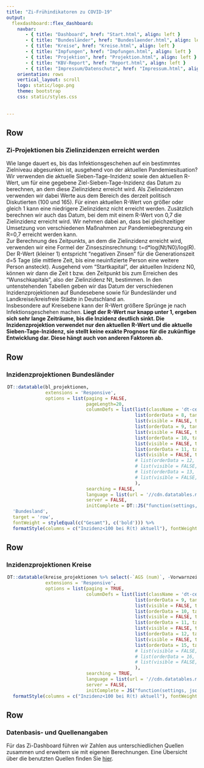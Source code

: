 ```yaml
---
title: "Zi-Frühindikatoren zu COVID-19"
output: 
  flexdashboard::flex_dashboard:
    navbar:
       - { title: "Dashboard", href: "Start.html", align: left }
       - { title: "Bundesländer", href: "Bundeslaender.html", align: left }
       - { title: "Kreise", href: "Kreise.html", align: left }
       - { title: "Impfungen", href: "Impfungen.html", align: left }
       - { title: "Projektion", href: "Projektion.html", align: left }
       - { title: "KBV-Report", href: "Report.html", align: left }
       - { title: "Impressum/Datenschutz", href: "Impressum.html", align: left }
    orientation: rows
    vertical_layout: scroll 
    logo: static/logo.png
    theme: bootstrap
    css: static/styles.css
    
    
---
```


Row
------------------------------------------------------------------------

### **Zi-Projektionen bis Zielinzidenzen erreicht werden** 

Wie lange dauert es, bis das Infektionsgeschehen auf ein bestimmtes Zielniveau abgesunken ist, ausgehend von der aktuellen Pandemiesituation? Wir verwenden die aktuelle Sieben-Tage-Inzidenz sowie den aktuellen R-Wert, um für eine gegebene Ziel-Sieben-Tage-Inzidenz das Datum zu berechnen, an dem diese Zielinzidenz erreicht wird. Als Zielinzidenzen verwenden wir dabei Werte aus dem Bereich des derzeit politisch Diskutierten (100 und 165). Für einen aktuellen R-Wert von größer oder gleich 1 kann eine niedrigere Zielinzidenz nicht erreicht werden. Zusätzlich berechnen wir auch das Datum, bei dem mit einem R-Wert von 0,7 die Zielinzidenz erreicht wird. Wir nehmen dabei an, dass bei gleichzeitiger Umsetzung von verschiedenen Maßnahmen zur Pandemiebegrenzung ein R=0,7 erreicht werden kann.\
Zur Berechnung des Zeitpunkts, an dem die Zielinzidenz erreicht wird, verwenden wir eine Formel der Zinseszinsrechnung: t=d*log(Nt/N0)/log(R). Der R-Wert (kleiner 1) entspricht “negativen Zinsen” für die Generationszeit d=5 Tage (die mittlere Zeit, bis eine neuinfizierte Person eine weitere Person ansteckt). Ausgehend vom “Startkapital”, der aktuellen Inzidenz N0, können wir dann die Zeit t bzw. den Zeitpunkt bis zum Erreichen des “Wunschkapitals”, also der Zielinzidenz Nt, bestimmen. In den untenstehenden Tabellen geben wir das Datum der verschiedenen Inzidenzprojektionen auf Bundesebene sowie für Bundesländer und Landkreise/kreisfreie Städte in Deutschland an.\
Insbesondere auf Kreisebene kann der R-Wert größere Sprünge je nach Infektionsgeschehen machen. **Liegt der R-Wert nur knapp unter 1, ergeben sich sehr lange Zeiträume, bis die Inzidenz deutlich sinkt. Die Inzidenzprojektion verwendet nur den aktuellen R-Wert und die aktuelle Sieben-Tage-Inzidenz, sie stellt keine exakte Prognose für die zukünftige Entwicklung dar. Diese hängt auch von anderen Faktoren ab.**

Row
-----------------------------------------------------------------------

### **Inzidenzprojektionen Bundesländer**

<div style = "width:99% !important; height:auto; margin: auto;">
```r
DT::datatable(bl_projektionen,
              extensions = 'Responsive',
              options = list(paging = FALSE,
                             pageLength=20,
                             columnDefs = list(list(className = 'dt-center', targets = 3:7),
                                               list(orderData = 8, targets = 4),
                                               list(visible = FALSE, targets = 10),
                                               list(orderData = 9, targets = 7),
                                               list(visible = FALSE, targets = 9),
                                               list(orderData = 10, targets = 5),
                                               list(visible = FALSE, targets = 10),
                                               list(orderData = 11, targets = 8),
                                               list(visible = FALSE, targets = 11)#,
                                               # list(orderData = 12, targets = 6),
                                               # list(visible = FALSE, targets = 12),
                                               # list(orderData = 13, targets = 9),
                                               # list(visible = FALSE, targets = 13)
                                               ),
                             searching = FALSE,
                             language = list(url = '//cdn.datatables.net/plug-ins/1.10.11/i18n/German.json'),
                             server = FALSE,
                             initComplete = DT::JS("function(settings, json) {","$(this.api().table().header()).css({'background-color':'#0086C5','color': '#fff'});","}"))) %>% formatStyle(
  'Bundesland',
  target = 'row',
  fontWeight = styleEqual(c("Gesamt"), c('bold'))) %>%
  formatStyle(columns = c("Inzidenz<100 bei R(t) aktuell"), fontWeight = 'bold')

```
</div>

Row
-----------------------------------------------------------------------

### **Inzidenzprojektionen Kreise**

<div style = "width:99% !important; height:auto; margin: auto;">
```r
DT::datatable(kreise_projektionen %>% select(-`AGS (num)`, -Vorwarnzeit_ROR),
              extensions = 'Responsive',
              options = list(paging = TRUE,
                             columnDefs = list(list(className = 'dt-center', targets = c(3, 5:8)),
                                               list(orderData = 9, targets = 5),
                                               list(visible = FALSE, targets = 9),
                                               list(orderData = 10, targets = 8),
                                               list(visible = FALSE, targets = 10),
                                               list(orderData = 11, targets = 6),
                                               list(visible = FALSE, targets = 11),
                                               list(orderData = 12, targets = 9),
                                               list(visible = FALSE, targets = 12),
                                               list(orderData = 15, targets = 7)#,
                                               # list(visible = FALSE, targets = 15),
                                               # list(orderData = 16, targets = 10),
                                               # list(visible = FALSE, targets = 16)
                                               ),
                             searching = TRUE,
                             language = list(url = '//cdn.datatables.net/plug-ins/1.10.11/i18n/German.json'),
                             server = FALSE,
                             initComplete = JS("function(settings, json) {","$(this.api().table().header()).css({'background-color':'#0086C5','color': '#fff'});","}"))) %>%
  formatStyle(columns = c("Inzidenz<100 bei R(t) aktuell"), fontWeight = 'bold')

```
</div>

Row
------------------------------------------------------------------------

### **Datenbasis- und Quellenangaben**

Für das Zi-Dashboard führen wir Zahlen aus unterschiedlichen Quellen zusammen und erweitern sie mit eigenen Berechnungen. Eine Übersicht über die benutzten Quellen finden Sie [hier](Daten.html).